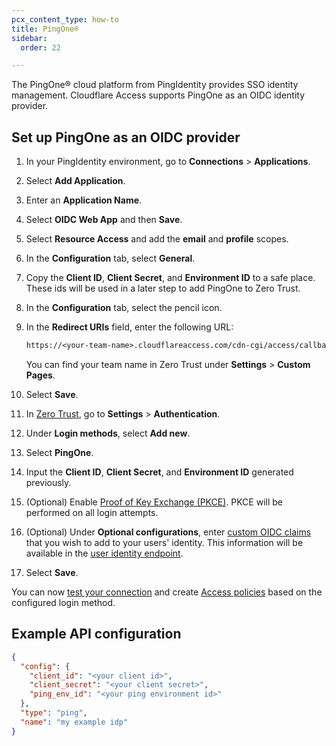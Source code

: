 ```yaml
---
pcx_content_type: how-to
title: PingOne®
sidebar:
  order: 22

---
```


The PingOne® cloud platform from PingIdentity provides SSO identity management. Cloudflare Access supports PingOne as an OIDC identity provider.

## Set up PingOne as an OIDC provider

1. In your PingIdentity environment, go to **Connections** > **Applications**.
2. Select **Add Application**.
3. Enter an **Application Name**.
4. Select **OIDC Web App** and then **Save**.
5. Select **Resource Access** and add the **email** and **profile** scopes.
6. In the **Configuration** tab, select **General**.
7. Copy the **Client ID**, **Client Secret**, and **Environment ID** to a safe place. These ids will be used in a later step to add PingOne to Zero Trust.
8. In the **Configuration** tab, select the pencil icon.
9. In the **Redirect URIs** field, enter the following URL:

   ```txt
   https://<your-team-name>.cloudflareaccess.com/cdn-cgi/access/callback
   ```

   You can find your team name in Zero Trust under **Settings** > **Custom Pages**.
10. Select **Save**.
11. In [Zero Trust](https://one.dash.cloudflare.com/), go to **Settings** > **Authentication**.
12. Under **Login methods**, select **Add new**.
13. Select **PingOne**.
14. Input the **Client ID**, **Client Secret**, and **Environment ID** generated previously.
15. (Optional) Enable [Proof of Key Exchange (PKCE)](https://www.oauth.com/oauth2-servers/pkce/). PKCE will be performed on all login attempts.
16. (Optional) Under **Optional configurations**, enter [custom OIDC claims](/cloudflare-one/identity/idp-integration/generic-oidc/#oidc-claims) that you wish to add to your users' identity. This information will be available in the [user identity endpoint](/cloudflare-one/identity/authorization-cookie/application-token/#user-identity).
17. Select **Save**.

You can now [test your connection](/cloudflare-one/identity/idp-integration/#test-idps-in-zero-trust) and create [Access policies](/cloudflare-one/policies/access/) based on the configured login method.

## Example API configuration

```json
{
  "config": {
    "client_id": "<your client id>",
    "client_secret": "<your client secret>",
    "ping_env_id": "<your ping environment id>"
  },
  "type": "ping",
  "name": "my example idp"
}
```
